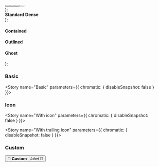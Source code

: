 
  <div style={{display:'flex', gap: 10}}>
    <Button {...props} />
    <Button {...props} color="secondary" />
    <Button {...props} color="danger" />
    <Button {...props} disabled />
  </div>
);

  <div style={{display:'flex', flexFlow:'column', gap: 10}}>
    <b>Standard</b>
    <ButtonSnap {...props} />
    <b>Dense</b>
    <ButtonSnap {...props} dense/>
  </div>
);

  <div>
    <h4>Contained</h4>
    <ButtonSnaps {...props} variant="contained"/>
    <h4>Outlined</h4>
    <ButtonSnaps {...props} variant="outlined"/>
    <h4>Ghost</h4>
    <ButtonSnaps {...props} variant="ghost"/>
  </div>
);

<Meta
  title="Snapshots/Button"
  component={Button}
/>


### Basic
<Story name="Basic" parameters={{ chromatic: { disableSnapshot: false } }}>
  <ButtonStory label="Basic" />
</Story>

### Icon
<Story name="With icon" parameters={{ chromatic: { disableSnapshot: false } }}>
  <ButtonStory label="Icon" icon="settings" />
</Story>

<Story name="With trailing icon" parameters={{ chromatic: { disableSnapshot: false } }}>
  <ButtonStory label="traling" icon="settings" trailingIcon />
</Story>

### Custom
<Canvas>
  <Story name="Custom">
    <Button variant="outlined">
      <span slot="icon">🚨</span>
      <span><b>Custom</b> - <i>label</i></span>
      <span slot="trailingIcon">🚀</span>
    </Button>
  </Story>
</Canvas>